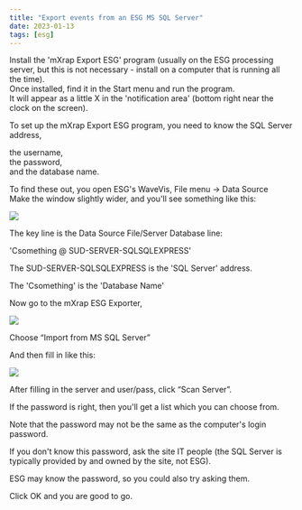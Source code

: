 ```yaml
---
title: "Export events from an ESG MS SQL Server"
date: 2023-01-13
tags: [esg]
---
```


Install the 'mXrap Export ESG' program (usually on the ESG processing server, but this is not necessary - install on a computer that is running all the time).  
Once installed, find it in the Start menu and run the program.  
It will appear as a little X in the 'notification area' (bottom right near the clock on the screen).

To set up the mXrap Export ESG program, you need to know the SQL Server address,

the username,  
the password,  
and the database name.

To find these out, you open ESG's WaveVis, File menu -> Data Source  
Make the window slightly wider, and you'll see something like this:

![](/img/export_events_1.png)

The key line is the Data Source File/Server Database line:

'Csomething @ SUD-SERVER-SQLSQLEXPRESS'

The SUD-SERVER-SQLSQLEXPRESS is the 'SQL Server' address.

The 'Csomething' is the 'Database Name'

Now go to the mXrap ESG Exporter,

![](/img/export_events_2.png)

Choose “Import from MS SQL Server”

And then fill in like this:

![](/img/export_events_3.png)

After filling in the server and user/pass, click “Scan Server”.

If the password is right, then you'll get a list which you can choose from.

Note that the password may not be the same as the computer's login password.

If you don't know this password, ask the site IT people (the SQL Server is typically provided by and owned by the site, not ESG).

ESG may know the password, so you could also try asking them.

Click OK and you are good to go.
